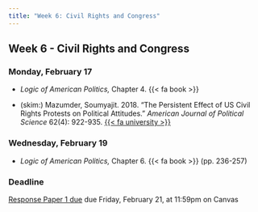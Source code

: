 ```yaml
---
title: "Week 6: Civil Rights and Congress"
---
```


::: {.content-visible when-format="pdf"}

## Week 6 - Civil Rights and Congress

:::


[//]: <> (Need to write intro)

### Monday, February 17

- *Logic of American Politics,* Chapter 4. {{< fa book >}}

- (skim:) Mazumder, Soumyajit. 2018. "The Persistent Effect of US Civil Rights Protests on Political Attitudes." *American Journal of Political Science* 62(4): 922-935. [{{< fa university >}}](https://go.openathens.net/redirector/agnesscott.edu?url=https%3A%2F%2Fdoi.org%2F10.1111%2Fajps.12384)



### Wednesday, February 19

- *Logic of American Politics,* Chapter 6. {{< fa book >}}  (pp. 236-257)



:::{.callout-important}

### Deadline

[Response Paper 1 due](../assignment/response-papers.qmd) due Friday, February 21, at 11:59pm on Canvas

:::


